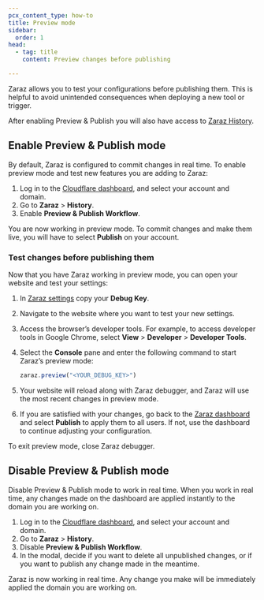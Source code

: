 ```yaml
---
pcx_content_type: how-to
title: Preview mode
sidebar:
  order: 1
head:
  - tag: title
    content: Preview changes before publishing

---
```


Zaraz allows you to test your configurations before publishing them. This is helpful to avoid unintended consequences when deploying a new tool or trigger.

After enabling Preview & Publish you will also have access to [Zaraz History](/zaraz/history/versions/).

## Enable Preview & Publish mode

By default, Zaraz is configured to commit changes in real time. To enable preview mode and test new features you are adding to Zaraz:

1. Log in to the [Cloudflare dashboard](https://dash.cloudflare.com/), and select your account and domain.
2. Go to **Zaraz** > **History**.
3. Enable **Preview & Publish Workflow**.

You are now working in preview mode. To commit changes and make them live, you will have to select **Publish** on your account.

### Test changes before publishing them

Now that you have Zaraz working in preview mode, you can open your website and test your settings:

1. In [Zaraz settings](https://dash.cloudflare.com/?to=/:account/:zone/zaraz/settings) copy your **Debug Key**.
2. Navigate to the website where you want to test your new settings.
3. Access the browser’s developer tools. For example, to access developer tools in Google Chrome, select **View** > **Developer** > **Developer Tools**.
4. Select the **Console** pane and enter the following command to start Zaraz’s preview mode:

   ```js
   zaraz.preview("<YOUR_DEBUG_KEY>")
   ```
5. Your website will reload along with Zaraz debugger, and Zaraz will use the most recent changes in preview mode.
6. If you are satisfied with your changes, go back to the [Zaraz dashboard](https://dash.cloudflare.com/?to=/:account/:zone/zaraz/) and select **Publish** to apply them to all users. If not, use the dashboard to continue adjusting your configuration.

To exit preview mode, close Zaraz debugger.

## Disable Preview & Publish mode

Disable Preview & Publish mode to work in real time. When you work in real time, any changes made on the dashboard are applied instantly to the domain you are working on.

1. Log in to the [Cloudflare dashboard](https://dash.cloudflare.com/), and select your account and domain.
2. Go to **Zaraz** > **History**.
3. Disable **Preview & Publish Workflow**.
4. In the modal, decide if you want to delete all unpublished changes, or if you want to publish any change made in the meantime.

Zaraz is now working in real time. Any change you make will be immediately applied the domain you are working on.
